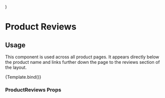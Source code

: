 
  <div style={{ width: '414px', height: '100px' }}>
    <ProductReviews {...args} />
  </div>
)

<Meta title='Components/Product Reviews' component={ProductReviews} />

# Product Reviews

## Usage

This component is used across all product pages. It appears directly below the product name and links further down the page to the reviews section of the layout.

<Canvas>
  <Story
    name='Product Reviews'
    args={{
      rating: 4.6778,
      totalReviews: 13924,
      locale: 'en',
      isLoading: false
    }}
  >
    {Template.bind()}
  </Story>
</Canvas>

### ProductReviews Props

<ArgsTable of={ProductReviews} />
